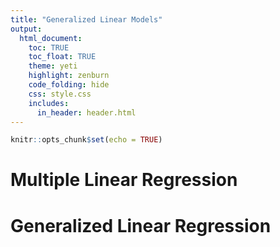 ```yaml
---
title: "Generalized Linear Models"
output: 
  html_document:
    toc: TRUE
    toc_float: TRUE
    theme: yeti
    highlight: zenburn
    code_folding: hide
    css: style.css
    includes:
      in_header: header.html
---
```


```r
knitr::opts_chunk$set(echo = TRUE)
```

# Multiple Linear Regression

# Generalized Linear Regression

